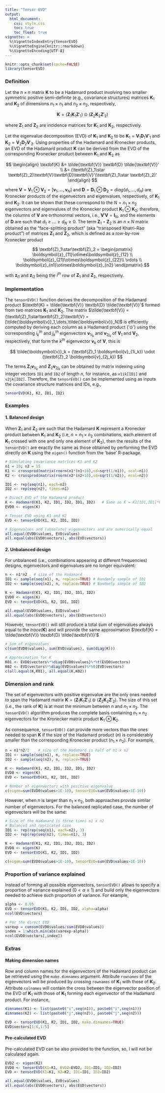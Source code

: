 ```yaml
---
title: "Tensor EVD"
output:
  html_document:
    css: style.css
    toc: true
    toc_float: true
vignette: >
  %\VignetteIndexEntry{tensorEVD}
  %\VignetteEngine{knitr::rmarkdown}
  %\VignetteEncoding{UTF-8}
---
```


```r
knitr::opts_chunk$set(cache=FALSE)
library(tensorEVD)
```

### Definition

Let the $n\times n$ matrix $\textbf{K}$ to be a Hadamard product involving two smaller symmetric positive semi-definite (e.g., covariance structures) matrices $\textbf{K}_1$ and $\textbf{K}_2$ of dimensions $n_1\times n_1$ and $n_2\times n_2$, respectively, 

$$
\textbf{K} = (\textbf{Z}_1 \textbf{K}_1 \textbf{Z}'_1) \odot (\textbf{Z}_2 \textbf{K}_2 \textbf{Z}'_2)
$$

where $\textbf{Z}_1$ and $\textbf{Z}_2$ are incidence matrices for $\textbf{K}_1$ and $\textbf{K}_2$, respectively.

Let the eigenvalue decomposition (EVD) of $\textbf{K}_1$ and $\textbf{K}_2$ to be
$\textbf{K}_1 = \textbf{V}_1 \textbf{D}_1 \textbf{V}'_1$ and 
$\textbf{K}_2 = \textbf{V}_2 \textbf{D}_2 \textbf{V}'_2$. 
Using properties of the Hadamard and Kronecker products, an EVD of the Hadamard product $\textbf{K}$ can be derived from the EVD of the corresponding Kronecker product between $\textbf{K}_1$ and $\textbf{K}_2$ as

$$
\begin{align}
\textbf{K} &= \tilde{\textbf{V}} \textbf{D} \tilde{\textbf{V}}' \\
           &= (\textbf{Z}_1\star \textbf{Z}_2)\textbf{V}\textbf{D}\textbf{V}'(\textbf{Z}_1\star \textbf{Z}_2)'
\end{align}
$$

where $\textbf{V} = \textbf{V}_1\otimes \textbf{V}_2 = [\boldsymbol{v}_1,\dots,\boldsymbol{v}_N]$ and $\textbf{D} = \textbf{D}_1\otimes \textbf{D}_2 = diag(d_1,\dots,d_N)$ are Kronecker products of the eigenvectors and eigenvalues, respectively, of $\textbf{K}_1$ and $\textbf{K}_2$. It can be shown that these correspond to the $N = n_1\times n_2$ eigenvectors and eigenvalues of the Kronecker product $\textbf{K}_1\otimes\textbf{K}_2$; therefore, the columns of
$\textbf{V}$ are orthonormal vectors, i.e., $\textbf{V}'\textbf{V} = \textbf{I}_N$, and the elements of $\textbf{D}$ are such that $d_1 \ge \dots \ge d_N \ge 0$. The term $\textbf{Z}_1\star\textbf{Z}_2$ is an $n\times N$ matrix obtained as the "face-splitting product" (aka "transposed Khatri–Rao product") of matrices $\textbf{Z}_1$ and $\textbf{Z}_2$, which is defined as a row-by-row Kronecker product

$$
\textbf{Z}_1\star\textbf{Z}_2 =
\begin{pmatrix}
\boldsymbol{z}_{11}\otimes\boldsymbol{z}_{12} \\
\boldsymbol{z}_{21}\otimes\boldsymbol{z}_{22}\\
\vdots \\
\boldsymbol{z}_{n1}\otimes\boldsymbol{z}_{n2}
\end{pmatrix}
$$

with $\boldsymbol{z}_{i1}$ and $\boldsymbol{z}_{i2}$ being the $i^{th}$ row of $\textbf{Z}_1$ and $\textbf{Z}_2$, respectively.

### Implementation 

The `tensorEVD()` function derives the decomposition of the Hadamard product $\textbf{K} = \tilde{\textbf{V}} \textbf{D} \tilde{\textbf{V}}'$ formed from two matrices $\textbf{K}_1$ and $\textbf{K}_2$. The matrix $\tilde{\textbf{V}} = (\textbf{Z}_1\star\textbf{Z}_2)\textbf{V} = [\tilde{\boldsymbol{v}}_1,\dots,\tilde{\boldsymbol{v}}_N]$ is efficiently computed by 
deriving each column as a Hadamard product ('$\odot$') using the corresponding 
$i_k^{th}$ and $j_k^{th}$ eigenvectors $\boldsymbol{v}_{1i_k}$ and $\boldsymbol{v}_{2j_k}$ of $\textbf{V}_1$ and $\textbf{V}_2$, respectively, that form the $k^{th}$ eigenvector $\boldsymbol{v}_k$ of $\textbf{V}$, this is

$$
\tilde{\boldsymbol{v}}_k = (\textbf{Z}_1 \boldsymbol{v}_{1i_k}) \odot (\textbf{Z}_2 \boldsymbol{v}_{2j_k})
$$

The terms $\textbf{Z}_1 \boldsymbol{v}_{1i_k}$ and $\textbf{Z}_2 \boldsymbol{v}_{2j_k}$ can be obtained by matrix indexing using integer vectors `ID1` and `ID2` of length $n$, for instance, as `v1ik[ID1]` and `v2jk[ID2]`. Therefore, the `tensorEVD()` can be implemented using as inputs the covariance structure matrices and IDs, e.g., 

```r
tensorEVD(K1, K2, ID1, ID2)
```

### Examples

#### 1. Balanced design 
When $\textbf{Z}_1$ and $\textbf{Z}_2$ are such that the Hadamard $\textbf{K}$ represent a Kronecker product between $\textbf{K}_1$ and $\textbf{K}_2$ (i.e, $n = n_1\times n_2$ combinations, each element of $\textbf{K}_1$ crossed with one and only one element of $\textbf{K}_2$), then the results of the `tensorEVD()` are exactly the same as those obtained by performing the EVD directly on $\textbf{K}$ using the `eigen()` function from the 'base' R-package. 

```r
# Simulating covariance matrices K1 and K2
n1 = 10; n2 = 15
K1 <- crossprod(matrix(rnorm(n1*(n1+10),sd=sqrt(1/n1)), ncol=n1))
K2 <- crossprod(matrix(rnorm(n2*(n2+10),sd=sqrt(1/n2)), ncol=n2))

ID1 <- rep(seq(n1), each=n2)
ID2 <- rep(seq(n2), times=n1)

# Direct EVD of the Hadamard product
K <- Hadamard(K1, K2, ID1, ID2, ID1, ID2)   # Same as K = K1[ID1,ID1]*K2[ID2,ID2]
EVD0 <- eigen(K)

# Tensor EVD using K1 and K2
EVD <- tensorEVD(K1, K2, ID1, ID2)

# Eigenvalues and (absolute) eigenvectors and are numerically equal
all.equal(EVD0$values, EVD$values)
all.equal(abs(EVD0$vectors), abs(EVD$vectors)) 
```

#### 2. Unbalanced design 
For unbalanced (i.e., combinations appearing at different frequencies) designs, eigenvectors and eigenvalues are no longer equivalent:

```r
n <- n1*n2   # size of the Hadamard
ID1 <- sample(seq(n1), n, replace=TRUE) # Randomly sample of ID1
ID2 <- sample(seq(n2), n, replace=TRUE) # Randomly sample of ID2

K <- Hadamard(K1, K2, ID1, ID2, ID1, ID2)
EVD0 <- eigen(K)
EVD <- tensorEVD(K1, K2, ID1, ID2)

all.equal(EVD0$values, EVD$values)
all.equal(abs(EVD0$vectors), abs(EVD$vectors)) 
```

However, `tensorEVD()` will still produce a total sum of eigenvalues always equal to the $trace(\textbf{K})$ and will provide the same approximation $\textbf{K} = \tilde{\textbf{V}} \textbf{D} \tilde{\textbf{V}}'$

```r
# Sum of eigenvalues
c(sum(EVD0$values), sum(EVD$values), sum(diag(K)))

# Approximation for K
K01 <- EVD0$vectors%*%diag(EVD0$values)%*%t(EVD0$vectors)
K02 <- EVD$vectors%*%diag(EVD$values)%*%t(EVD$vectors)
c(all.equal(K,K01), all.equal(K,K02))
```

### Dimension and rank 

The set of eigenvectors with positive eigenvalue are the only ones needed to span the Hadamard matrix $\textbf{K} = (\textbf{Z}_1 \textbf{K}_1 \textbf{Z}'_1) \odot (\textbf{Z}_2 \textbf{K}_2 \textbf{Z}'_2)$. The size of this set (i.e., the rank of $\textbf{K}$) is at most the minimum between $n$ and $n_1\times n_2$. The `tensorEVD()` algorithm produces the complete basis containing $n_1\times n_2$ eigenvectors for the Kronecker matrix product $\textbf{K}_1\otimes \textbf{K}_2$. 

As consequence, `tensorEVD()` can provide more vectors than the ones needed to span $\textbf{K}$ if the size of the Hadamard product ($n$) is considerably smaller than the corresponding Kronecker product ($n_1\times n_2$). For example, 

```r
n = n1*n2/2    # size of the Hadamard is half of n1 x n2
ID1 <- sample(seq(n1), n, replace=TRUE)
ID2 <- sample(seq(n2), n, replace=TRUE)

K <- Hadamard(K1, K2, ID1, ID2, ID1, ID2)
EVD0 <- eigen(K)
EVD <- tensorEVD(K1, K2, ID1, ID2)

# Number of eigenvectors with positive eigenvalue
c(eigen=sum(EVD0$values>1E-10), tensorEVD=sum(EVD$values>1E-10))
```

However, when $n$ is larger than $n_1\times n_2$, both approaches provide similar number of eigenvectors. For the balanced replicated case, the number of eigenvectors will be the same:

```r
# Size of the Hadamard is three times n1 x n2
# Balanced and replicated case
ID1 <- rep(rep(seq(n1), each=n2), 3)
ID2 <- rep(rep(seq(n2), times=n1), 3)

K <- Hadamard(K1, K2, ID1, ID2, ID1, ID2)
EVD0 <- eigen(K)
EVD <- tensorEVD(K1, K2, ID1, ID2)

c(eigen=sum(EVD0$values>1E-10), tensorEVD=sum(EVD$values>1E-10))
```

### Proportion of variance explained

Instead of forming all possible eigenvectors, `tensorEVD()` allows to specify a proportion of variance explained ($0\lt\alpha\leq 1$) and build only the eigenvectors needed to achieve such proportion of variance. For example,

```r
alpha <- 0.95
EVD <- tensorEVD(K1, K2, ID1, ID2, alpha=alpha)
ncol(EVD$vectors)

# For the direct EVD
varexp = cumsum(EVD0$values/sum(EVD0$values))
index = 1:which.min(abs(varexp-alpha))
ncol(EVD0$vectors[,index])
```

### Extras

#### Making dimension names

Row and column names for the eigenvectors of the Hadamard product can be retrieved using the `make.dimnames` argument. Attribute `rownames` of the eigenvectors will be produced by crossing `rownames` of $\textbf{K}_1$ with those of $\textbf{K}_2$. Attribute `colnames` will contain the cross between the eigenvector position of the EVD of $\textbf{K}_1$ with those of $\textbf{K}_1$ forming each eigenvector of the Hadamard product. For instance,

```r
dimnames(K1) <- list(paste0("i",seq(n1)), paste0("i",seq(n1)))
dimnames(K2) <- list(paste0("j",seq(n2)), paste0("j",seq(n2)))

EVD <- tensorEVD(K1, K2, ID1, ID2, make.dimnames=TRUE)
EVD$vectors[1:6,1:5]
```

#### Pre-calculated EVD

Pre-calculated EVD can be also provided to the function, so, I will not be calculated again.

```r
EVD2 <- eigen(K2)
EVD0 <- tensorEVD(K1=K1, EVD2=EVD2, ID1=ID1, ID2=ID2)
EVD <- tensorEVD(K1=K1, K2=K2, ID1=ID1, ID2=ID2)

all.equal(EVD0$values, EVD$values)
all.equal(abs(EVD0$vectors), abs(EVD$vectors)) 
```

